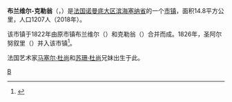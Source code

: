 {{noteTA|G1=法国地名}}
{{Infobox French commune
|arrondissement         = [[鲁昂区|鲁昂区]]
}}
'''布兰维尔-克勒翁'''（{{lang-fr|Blainville-Crevon}}，{{IPA-fr|blɛ̃vil kʁəvɔ̃}}）是[[法国|法国]][[诺曼底大区|诺曼底大区]][[滨海塞纳省|滨海塞纳省]]的一个[[市镇_(法国)|市镇]]，面积14.8平方公里，人口1207人（2018年）。

该市镇于1822年由原市镇布兰维尔（{{lang|fr|Blainville}}）和克勒翁（{{lang|fr|Crevon}}）合并而成。1826年，圣阿尔努叙里（{{lang|fr|Saint-Arnoult-sur-Ry}}）并入该市镇<ref>{{Cite web|title=Blainville-Crevon - Notice Communale|url=http://cassini.ehess.fr/fr/html/fiche.php?select_resultat=4400|access-date=2021-06-04|work=cassini.ehess.fr|archive-date=2021-06-04|archive-url=https://web.archive.org/web/20210604190656/http://cassini.ehess.fr/fr/html/fiche.php?select_resultat=4400|dead-url=no}}</ref>。

法国艺术家[[马塞尔·杜尚|马塞尔·杜尚]]和[[苏珊·杜尚|苏珊·杜尚]]兄妹出生于此。

{{France-geo-stub}}
{{滨海塞纳省市镇}}
[[Category:滨海塞纳省市镇|B]]